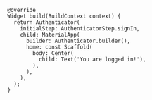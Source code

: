 ```dart{4}
@override
Widget build(BuildContext context) {
  return Authenticator(
    initialStep: AuthenticatorStep.signIn,
    child: MaterialApp(
      builder: Authenticator.builder(),
      home: const Scaffold(
        body: Center(
          child: Text('You are logged in!'),
        ),
      ),
    ),
  );
}
```
